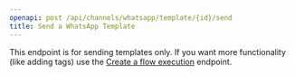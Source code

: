 ```yaml
---
openapi: post /api/channels/whatsapp/template/{id}/send
title: Send a WhatsApp Template
---
```


<Warning>
  This endpoint is for sending templates only. If you want more functionality (like adding tags) use the <a href="/docs/apidocs/flow-execution/post-apiflow-run">Create a flow execution</a> endpoint.
</Warning>